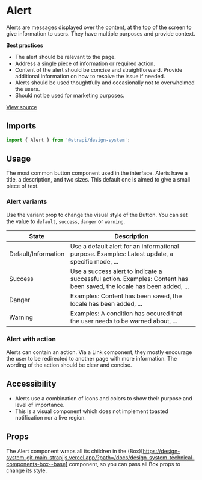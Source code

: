 

<Meta of={AlertStories} />

# Alert

Alerts are messages displayed over the content, at the top of the screen to give information to users. They have
multiple purposes and provide context.

**Best practices**

- The alert should be relevant to the page.
- Address a single piece of information or required action.
- Content of the alert should be concise and straightforward. Provide additional information on how to resolve the issue
  if needed.
- Alerts should be used thoughtfully and occasionally not to overwhelmed the users.
- Should not be used for marketing purposes.

[View source](https://github.com/strapi/design-system/tree/main/packages/design-system/src/Alert)

## Imports

```js
import { Alert } from '@strapi/design-system';
```

## Usage

The most common button component used in the interface. Alerts have a title, a description, and two sizes. This default
one is aimed to give a small piece of text.

<Canvas of={AlertStories.Base} />

### Alert variants

Use the variant prop to change the visual style of the Button. You can set the value to `default`, `success`, `danger`
or `warning`.

<Canvas of={AlertStories.Variants} />

| State               | Description                                                                                                           |
| ------------------- | --------------------------------------------------------------------------------------------------------------------- |
| Default/Information | Use a default alert for an informational purpose. Examples: Latest update, a specific mode, ...                       |
| Success             | Use a success alert to indicate a successful action. Examples: Content has been saved, the locale has been added, ... |
| Danger              | Examples: Content has been saved, the locale has been added, ...                                                      |
| Warning             | Examples: A condition has occured that the user needs to be warned about, ...                                         |

### Alert with action

Alerts can contain an action. Via a Link component, they mostly encourage the user to be redirected to another page with
more information. The wording of the action should be clear and concise.

<Canvas of={AlertStories.WithAction} />

## Accessibility

- Alerts use a combination of icons and colors to show their purpose and level of importance.
- This is a visual component which does not implement toasted notification nor a live region.

## Props

The Alert component wraps all its children in the
(Box)\[https://design-system-git-main-strapijs.vercel.app/?path=/docs/design-system-technical-components-box--base]
component, so you can pass all Box props to change its style.

<TypeTable of={Alert} />
